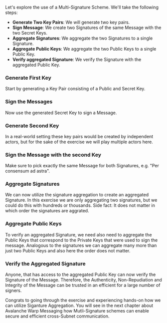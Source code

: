 
Let's explore the use of a Multi-Signature Scheme. We'll take the following steps:

- **Generate Two Key Pairs**: We will generate two key pairs.
- **Sign Message**: We create two Signatures of the same Message with the two Secret Keys.
- **Aggregate Signatures**: We aggregate the two Signatures to a single Signature.
- **Aggregate Public Keys**: We aggregate the two Public Keys to a single Public Key.
- **Verify aggregated Signature**: We verify the Signature with the aggregated Public Key.

<Steps>
<Step>

### Generate First Key
Start by generating a Key Pair consisting of a Public and Secret Key.

<GenerateKeysButton />

</Step>

<Step>

### Sign the Messages
Now use the generated Secret Key to sign a Message.

<SignMessageButton />

</Step>
<Step>

### Generate Second Key
 In a real-world setting these key pairs would be created by independent actors, but for the sake of the exercise we will play multiple actors here.
    
<GenerateKeysButton />


</Step>
<Step>

### Sign the Message with the second Key

Make sure to pick exactly the same Message for both Signatures, e.g. "Per consensum ad astra".

<SignMessageButton />

</Step>
<Step>

### Aggregate Signatures

We can now utilize the signature aggregation to create an aggregated Signature. In this exercise we are only aggregating two signatures, but we could do this with hundreds or thousands. Side fact: It does not matter in which order the signatures are aggrated.

<AggregateSignaturesButton />

</Step>
<Step>

### Aggregate Public Keys
To verify an aggregated Signature, we need also need to aggregate the Public Keys that correspond to the Private Keys that were used to sign the message. Analogous to the signatures we can aggregate many more than just two Public Keys and also here the order does not matter.

<AggregatePublicKeysButton />

</Step>
<Step>

### Verify the Aggregated Signature

Anyone, that has access to the aggregated Public Key can now verify the Signature of the Message. Therefore, the Authenticity, Non-Repudiation and Integrity of the Message can be trusted in an efficient for a large number of signers.

<VerifySignatureButton aggregated={true} />

</Step>
</Steps>

Congrats to going through the exercise and experiencing hands-on how we can utilize Siganture Aggregation. You will see in the next chapter about Avalanche Warp Messaging how Mutli-Signature schemes can enable secure and efficient cross-Subnet communication.

